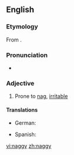 ==English==

===Etymology===
From {{suffix|nag|y|lang=en}}.

===Pronunciation===
* {{IPA|/ˈnæɡiː/|lang=en}}

===Adjective===
{{en-adj|er}}

# Prone to [[nag]], [[irritable]]

====Translations====
{{trans-top|Prone to nag}}
* German: {{t|es|nörglerisch}}
{{trans-mid}}
* Spanish: {{t|es|regodeón}}
{{trans-bottom}}

[[vi:naggy]]
[[zh:naggy]]